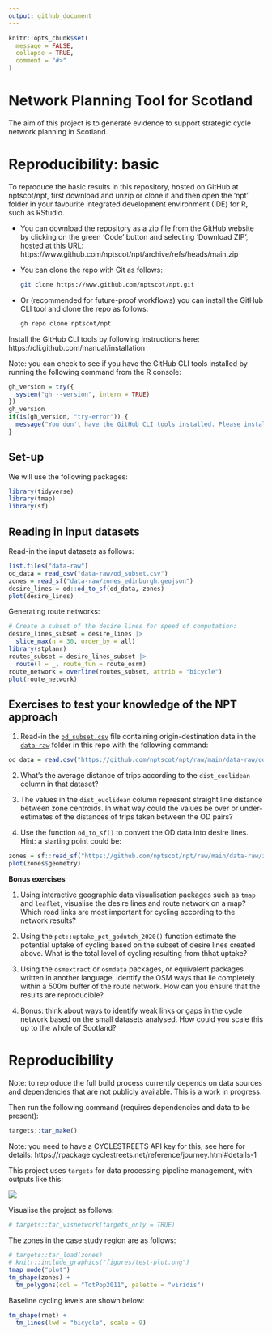 ```yaml
---
output: github_document
---
```


<!-- README.md is generated from README.Rmd. Please edit that file -->

```r
knitr::opts_chunk$set(
  message = FALSE,
  collapse = TRUE,
  comment = "#>"
)
```

# Network Planning Tool for Scotland

<!-- badges: start -->
<!-- badges: end -->

The aim of this project is to generate evidence to support strategic cycle network planning in Scotland.

# Reproducibility: basic

To reproduce the basic results in this repository, hosted on GitHub at nptscot/npt, first download and unzip or clone it and then open the 'npt' folder in your favourite integrated development environment (IDE) for R, such as RStudio.

- You can download the repository as a zip file from the GitHub website by clicking on the green 'Code' button and selecting 'Download ZIP', hosted at this URL: https://www.github.com/nptscot/npt/archive/refs/heads/main.zip
- You can clone the repo with Git as follows:
  
  ```bash
  git clone https://www.github.com/nptscot/npt.git
  ```
- Or (recommended for future-proof workflows) you can install the GitHub CLI tool and clone the repo as follows:
  
  ```bash
  gh repo clone nptscot/npt
  ```

Install the GitHub CLI tools by following instructions here: https://cli.github.com/manual/installation

Note: you can check to see if you have the GitHub CLI tools installed by running the following command from the R console:

```r
gh_version = try({
  system("gh --version", intern = TRUE)
})
gh_version
if(is(gh_version, "try-error")) {
  message("You don't have the GitHub CLI tools installed. Please install them by following instructions here: https://cli.github.com/manual/installation")
}
```

## Set-up

We will use the following packages:

```r
library(tidyverse)
library(tmap)
library(sf)
```
## Reading in input datasets

Read-in the input datasets as follows:

```r
list.files("data-raw")
od_data = read_csv("data-raw/od_subset.csv")
zones = read_sf("data-raw/zones_edinburgh.geojson")
desire_lines = od::od_to_sf(od_data, zones)
plot(desire_lines)
```

Generating route networks:

```r
# Create a subset of the desire lines for speed of computation:
desire_lines_subset = desire_lines |>
  slice_max(n = 30, order_by = all)
library(stplanr)
routes_subset = desire_lines_subset |>
  route(l = _, route_fun = route_osrm)
route_network = overline(routes_subset, attrib = "bicycle")
plot(route_network)
```

## Exercises to test your knowledge of the NPT approach

1. Read-in the [`od_subset.csv`](https://github.com/nptscot/npt/blob/main/data-raw/od_subset.csv) file containing origin-destination data in the [`data-raw`](https://github.com/nptscot/npt/blob/main/data-raw/) folder in this repo with the following command:

```r
od_data = read.csv("https://github.com/nptscot/npt/raw/main/data-raw/od_subset.csv")
```

2. What's the average distance of trips according to the `dist_euclidean` column in that dataset?

3. The values in the `dist_euclidean` column represent straight line distance between zone centroids. In what way could the values be over or under-estimates of the distances of trips taken between the OD pairs?

4. Use the function `od_to_sf()` to convert the OD data into desire lines. Hint: a starting point could be:

```r
zones = sf::read_sf("https://github.com/nptscot/npt/raw/main/data-raw/zones_edinburgh.geojson")
plot(zones$geometry)
```

**Bonus exercises**

1. Using interactive geographic data visualisation packages such as `tmap` and `leaflet`, visualise the desire lines and route network on a map? Which road links are most important for cycling according to the network results?


2. Using the `pct::uptake_pct_godutch_2020()` function estimate the potential uptake of cycling based on the subset of desire lines created above. What is the total level of cycling resulting from thhat uptake?

3. Using the `osmextract` or `osmdata` packages, or equivalent packages written in another language, identify the OSM ways that lie completely within a 500m buffer of the route network. How can you ensure that the results are reproducible?

4. Bonus: think about ways to identify weak links or gaps in the cycle network based on the small datasets analysed. How could you scale this up to the whole of Scotland?

# Reproducibility

Note: to reproduce the full build process currently depends on data sources and dependencies that are not publicly available. This is a work in progress.

Then run the following command (requires dependencies and data to be present):

```r
targets::tar_make()
```

Note: you need to have a CYCLESTREETS API key for this, see here for details: https://rpackage.cyclestreets.net/reference/journey.html#details-1

This project uses `targets` for data processing pipeline management, with outputs like this:

![](https://user-images.githubusercontent.com/1825120/205490893-b1627e3a-5102-4dbe-bc70-97e358e75506.png)

Visualise the project as follows:

```r
# targets::tar_visnetwork(targets_only = TRUE)
```

The zones in the case study region are as follows:

```r
# targets::tar_load(zones)
# knitr::include_graphics("figures/test-plot.png")
tmap_mode("plot")
tm_shape(zones) +
  tm_polygons(col = "TotPop2011", palette = "viridis")
```

Baseline cycling levels are shown below:

```r
tm_shape(rnet) +
  tm_lines(lwd = "bicycle", scale = 9)
```

